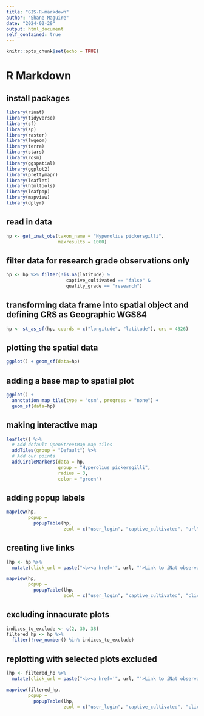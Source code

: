 ```yaml
---
title: "GIS-R-markdown"
author: "Shane Maguire"
date: "2024-02-29"
output: html_document
self_contained: true
---
```


```r
knitr::opts_chunk$set(echo = TRUE)
```

# R Markdown
## install packages
```r
library(rinat)
library(tidyverse)
library(sf)
library(sp)
library(raster)
library(lwgeom)
library(terra)
library(stars)
library(rosm)
library(ggspatial)
library(ggplot2)
library(prettymapr)
library(leaflet)
library(htmltools)
library(leafpop)
library(mapview)
library(dplyr)
```

## read in data
```R
hp <- get_inat_obs(taxon_name = "Hyperolius pickersgilli",
                   maxresults = 1000)
```

## filter data for research grade observations only
```R
hp <- hp %>% filter(!is.na(latitude) &
                      captive_cultivated == "false" &
                      quality_grade == "research")
```

## transforming data frame into spatial object and defining CRS as Geographic WGS84
```R
hp <- st_as_sf(hp, coords = c("longitude", "latitude"), crs = 4326)
```

## plotting the spatial data
```R
ggplot() + geom_sf(data=hp)
```

## adding a base map to spatial plot
```R
ggplot() + 
  annotation_map_tile(type = "osm", progress = "none") + 
  geom_sf(data=hp)
```

## making interactive map
```R
leaflet() %>%
  # Add default OpenStreetMap map tiles
  addTiles(group = "Default") %>%  
  # Add our points
  addCircleMarkers(data = hp,
                   group = "Hyperolius pickersgilli",
                   radius = 3, 
                   color = "green") 
```

## adding popup labels 
```R
mapview(hp, 
        popup = 
          popupTable(hp,
                     zcol = c("user_login", "captive_cultivated", "url")))
```

## creating live links
```R
lhp <- hp %>%
  mutate(click_url = paste("<b><a href='", url, "'>Link to iNat observation</a></b>"))

mapview(hp, 
        popup = 
          popupTable(lhp,
                     zcol = c("user_login", "captive_cultivated", "click_url")))
```

## excluding innacurate plots 
```R
indices_to_exclude <- c(2, 30, 38)
filtered_hp <- hp %>%
  filter(!row_number() %in% indices_to_exclude)
```

## replotting with selected plots excluded
```R
lhp <- filtered_hp %>%
  mutate(click_url = paste("<b><a href='", url, "'>Link to iNat observation</a></b>"))

mapview(filtered_hp, 
        popup = 
          popupTable(lhp,
                     zcol = c("user_login", "captive_cultivated", "click_url")))
```
